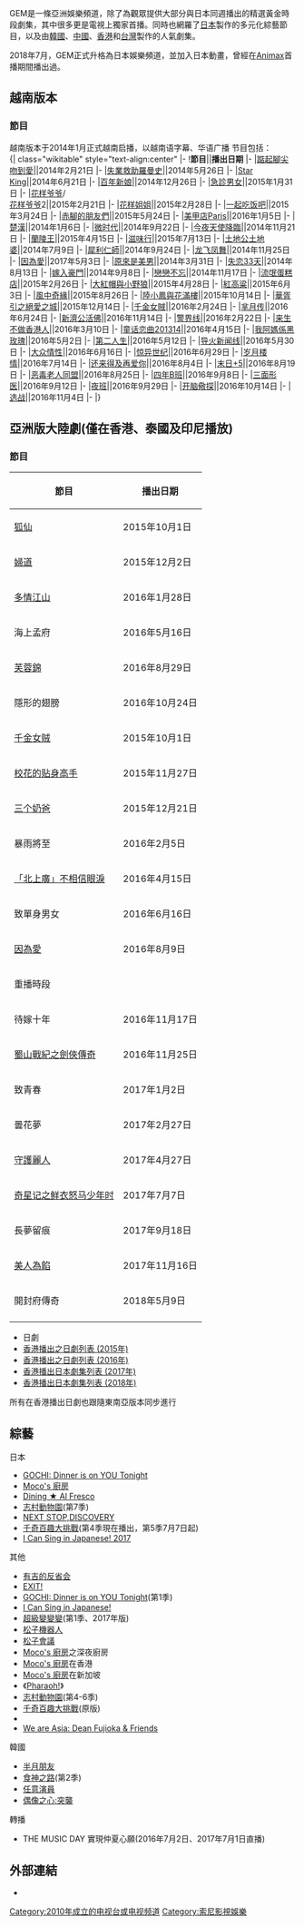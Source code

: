 {{多個問題|
{{Copyedit|time=2020-03-14T00:44:45+00:00}}
{{Trivia|time=2020-03-14T00:44:45+00:00}}
{{Unreferenced|time=2020-03-14T00:44:45+00:00}}
}}
{{schedule|time=2020-03-14T00:44:45+00:00}}
{{Infobox TV Channel
| name            = GEM
| logofile        =
| logosize        = 180px
| country         = {{SIN}}
| 總部所在        = {{SIN}}
| 播放地區        = {{HK}}<br />{{IDN}}<br />{{THA}}<br />{{VIE}}<br />{{CAM}}<br />{{SGP}}<br />{{MYS}}
| launch          = 越南：2014年1月1日<br/>（{{age in years and days|2014|1|1|age=no}}）<br/>香港、印尼、泰國：2015年10月1日（{{age in years and days|2015|10|1|age=no}}）<br/>菲律賓，新加坡：2016年6月26日（{{age in years and days|2016|6|26|age=no}}）
<br/>馬來西亞：2021年10月1日（{{age in years and days|2021|10|1|age=no}}）
| closed date     = 越南：2019年2月21日 （{{age in years and days|2019|2|21|age=no}}）<br/>香港：2021年1月16日（{{age in years and days|2020|1|16|age=no}}）
| 頻道語言        = 各國語言
| share           = 
| share as of     = 
| share source    = 
| picture format  = [[480i|480i]]（[[SDTV|SDTV]]）<br/>[[1080i|1080i]]（[[HDTV|HDTV]]）
| slogan          = The GEM of Asian Entertainment
| owner           = KC Global Media<br>[[日本電視台|日本電視台]]（亞洲版）
| corporate names = 
| former names    = 
| replaced names  = 
| sister names    = [[AXN|AXN]]，[[Animax_Asia|Animax Asia]]，[[One_TV_Asia|One TV Asia]]，[[Sony_Channel|Sony Channel]]
| timeshift names = 
| web             = https://www.gemtvasia.com
| others          = 
| sat serv 1      = [[w:id:Skynindo|Skynindo]]（[[印尼|印尼]]）
| sat chan 1      = 32頻道
| sat serv 2      = {{link-en|Transvision|Transvision (Indonesia)}}（[[印尼|印尼]]）
| sat chan 2      = 372頻道
| cable serv 1    = [[新加坡|新加坡]][[星和視界|星和視界]]（[[新加坡|新加坡]]）
| cable chan 1  = 814頻道
| iptv serv 1    = [[新加坡|新加坡]][[Singtel_TV|Singtel TV]]（[[新加坡|新加坡]]）
| iptv chan 1  = 519頻道
| iptv serv 2     = [[馬來西亞|馬來西亞]][[Unifi_TV|Unifi TV]]（[[馬來西亞|馬來西亞]]）
| iptv chan 2     = 471頻道
| iptv serv 3     = {{link-en|MyRupiblic|MyRepublic}}
| iptv chan 3     = 65頻道
}}
GEM是一條亞洲娛樂頻道，除了為觀眾提供大部分與日本同週播出的精選黃金時段劇集，其中很多更是電視上獨家首播。同時也網羅了[[日本|日本]]製作的多元化綜藝節目，以及由[[韓國|韓國]]、[[中國|中國]]、[[香港|香港]]和[[台灣|台灣]]製作的人氣劇集。

2018年7月，GEM正式升格為日本娛樂頻道，並加入日本動畫，曾經在[[Animax_Asia|Animax]]首播期間播出過。

==越南版本==
===節目===
越南版本于2014年1月正式越南启播，以越南语字幕、华语广播
节目包括：<BR>
{| class="wikitable" style="text-align:center"
|- 
!'''節目'''||'''播出日期'''
|-
|[[踮起腳尖吻到愛|踮起腳尖吻到愛]]||2014年2月21日
|-
|[[失業救助羅曼史|失業救助羅曼史]]||2014年5月26日
|-
|[[驚人的大會-Star_King|Star King]]||2014年6月21日
|-
|[[百年新娘|百年新娘]]||2014年12月26日
|-
|[[急診男女|急診男女]]||2015年1月31日
|-
|[[花样爷爷|花样爷爷]]/<br>[[花样爷爷|花样爷爷]]2||2015年2月21日
|-
|[[花样姐姐|花样姐姐]]||2015年2月28日
|-
|[[一起吃饭吧|一起吃饭吧]]||2015年3月24日
|-
|[[赤腳的朋友們|赤腳的朋友們]]||2015年5月24日
|-
|[[美甲店Paris|美甲店Paris]]||2016年1月5日
|-
|[[楚漢|楚漢]]||2014年1月6日
|-
|[[微时代|微时代]]||2014年9月22日
|-
|[[今夜天使降臨|今夜天使降臨]]||2014年11月21日
|-
|[[蘭陵王_(電視劇)|蘭陵王]]||2015年4月15日
|-
|[[滋味行|滋味行]]||2015年7月13日
|-
|[[土地公土地婆|土地公土地婆]]||2014年7月9日
|-
|[[犀利仁師|犀利仁師]]||2014年9月24日
|-
|[[龙飞凤舞_(电视剧)|龙飞凤舞]]||2014年11月25日
|-
|[[因為愛|因為愛]]||2017年5月3日
|-
|[[原來是美男_(台灣電視劇)|原來是美男]]||2014年3月31日
|-
|[[失恋33天_(电视剧)|失恋33天]]||2014年8月13日
|-
|[[嫁入豪門|嫁入豪門]]||2014年9月8日
|-
|[[戀戀不忘|戀戀不忘]]||2014年11月17日
|-
|[[流氓蛋糕店_(台灣電視劇)|流氓蛋糕店]]||2015年2月26日
|-
|[[大紅帽與小野狼|大紅帽與小野狼]]||2015年4月28日
|-
|[[紅高粱_(電視劇)|紅高粱]]||2015年6月3日
|-
|[[風中奇緣_(電視劇)|風中奇緣]]||2015年8月26日
|-
|[[陸小鳳與花滿樓|陸小鳳與花滿樓]]||2015年10月14日
|-
|[[華胥引之絕愛之城|華胥引之絕愛之城]]||2015年12月14日
|-
|[[千金女賊|千金女賊]]||2016年2月24日
|-
|[[芈月传|芈月传]]||2016年6月24日
|-
|[[新濟公活佛|新濟公活佛]]||2016年11月14日
|-
|[[警界线|警界线]]||2016年2月22日
|-
|[[来生不做香港人|来生不做香港人]]||2016年3月10日
|-
|[[童话恋曲201314|童话恋曲201314]]||2016年4月15日
|-
|[[我阿媽係黑玫瑰|我阿媽係黑玫瑰]]||2016年5月2日
|-
|[[第二人生_(电视剧)|第二人生]]||2016年5月12日
|-
|[[导火新闻线|导火新闻线]]||2016年5月30日
|-
|[[大众情性|大众情性]]||2016年6月16日
|-
|[[惊异世纪|惊异世纪]]||2016年6月29日
|-
|[[岁月楼情|岁月楼情]]||2016年7月14日
|-
|[[还来得及再爱你|还来得及再爱你]]||2016年8月4日
|-
|[[末日+5|末日+5]]||2016年8月19日
|-
|[[恶毒老人同盟|恶毒老人同盟]]||2016年8月25日
|-
|[[四年B班|四年B班]]||2016年9月8日
|-
|[[三面形医|三面形医]]||2016年9月12日
|-
|[[夜班_(电视剧)|夜班]]||2016年9月29日
|-
|[[开脑儆探|开脑儆探]]||2016年10月14日
|-
|[[选战|选战]]||2016年11月4日
|-
|}

==亞洲版大陸劇(僅在香港、泰國及印尼播放)==
===節目===
{| class="wikitable" style="text-align:center"
|- 
!'''節目'''||'''播出日期'''
|-
|[[狐仙_(电视剧)|狐仙]]||2015年10月1日
|-
|[[妇道_(电视剧)|婦道]]||2015年12月2日
|-
|[[多情江山|多情江山]]||2016年1月28日
|-
|海上孟府||2016年5月16日
|-
|[[芙蓉錦|芙蓉錦]]||2016年8月29日
|-
|隱形的翅膀||2016年10月24日
|-
|[[千金女贼|千金女贼]]||2015年10月1日
|-
|[[校花的贴身高手|校花的贴身高手]]||2015年11月27日
|-
|[[三个奶爸|三个奶爸]]||2015年12月21日
|-
|暴雨將至||2016年2月5日
|-
|[[「北上廣」不相信眼淚|「北上廣」不相信眼淚]]||2016年4月15日
|-
|致單身男女||2016年6月16日
|-
|[[因為愛|因為愛]]||2016年8月9日
|-
|colspan=2|重播時段
|-
|待嫁十年||2016年11月17日
|-
|[[蜀山戰紀之劍俠傳奇|蜀山戰紀之劍俠傳奇]]||2016年11月25日
|-
|致青春||2017年1月2日
|-
|曇花夢||2017年2月27日
|-
|[[守護麗人|守護麗人]]||2017年4月27日
|-
|[[奇星记之鲜衣怒马少年时|奇星记之鲜衣怒马少年时]]||2017年7月7日
|-
|長夢留痕||2017年9月18日
|-
|[[美人為餡|美人為餡]]||2017年11月16日
|-
|開封府傳奇||2018年5月9日
|-
|}

*日劇
*[[香港播出之日劇列表_(2015年)|香港播出之日劇列表 (2015年)]]
*[[香港播出之日劇列表_(2016年)|香港播出之日劇列表 (2016年)]]
*[[香港播出日本劇集列表_(2017年)|香港播出日本劇集列表 (2017年)]]
*[[香港播出日本劇集列表_(2018年)|香港播出日本劇集列表 (2018年)]]

所有在香港播出日劇也跟隨東南亞版本同步進行

==綜藝==
{{JPN}}日本
*[[GOCHI:_Dinner_is_on_YOU_Tonight|GOCHI: Dinner is on YOU Tonight]]
*[[Moco's_廚房|Moco's 廚房]]
*[[Dining_★_Al_Fresco|Dining ★ Al Fresco]]
*[[志村動物園|志村動物園]](第7季)
*[[NEXT_STOP,DISCOVERY|NEXT STOP,DISCOVERY]]
*[[千奇百趣大挑戰|千奇百趣大挑戰]](第4季現在播出，第5季7月7日起)
*[[I_Can_Sing_in_Japanese!_2017|I Can Sing in Japanese! 2017]]
其他
*[[有吉的反省会|有吉的反省会]]
*[[EXIT!|EXIT!]]
*[[GOCHI:_Dinner_is_on_YOU_Tonight|GOCHI: Dinner is on YOU Tonight]](第1季)
*[[I_Can_Sing_in_Japanese!|I Can Sing in Japanese!]]
*[[超級變變變|超級變變變]](第1季、2017年版)
*[[松子機器人|松子機器人]]
*[[松子會議|松子會議]]
*[[Moco's_廚房|Moco's 廚房]]之深夜廚房
*[[Moco's_廚房|Moco's 廚房]]在香港
*[[Moco's_廚房|Moco's 廚房]]在新加坡
*《[[Pharaoh!|Pharaoh!]]》
*[[志村動物園|志村動物園]](第4-6季)
*[[千奇百趣大挑戰|千奇百趣大挑戰]](原版)
*{{tsl|jp|得する人損する人|TOKUSON:Life Hacks!}}
*[[We_are_Asia:_Dean_Fujioka_&_Friends|We are Asia: Dean Fujioka & Friends]]

{{KOR}}韓國
*[[半月朋友|半月朋友]]
*[[食神之路|食神之路]](第2季)
*[[任意演員|任意演員]]
*[[偶像之心:突襲|偶像之心:突襲]]

轉播
*THE MUSIC DAY 實現仲夏心願(2016年7月2日、2017年7月1日直播)

==外部連結==
* {{cite web |url=http://www.gemtvasia.com/ |title=GEM TV ASIA 官方網站 |access-date=2015-12-29 |archive-date=2016-01-17 |archive-url=https://web.archive.org/web/20160117161319/http://www.gemtvasia.com/ }}

[[Category:2010年成立的电视台或电视频道|Category:2010年成立的电视台或电视频道]]
[[Category:索尼影視娛樂|Category:索尼影視娛樂]]